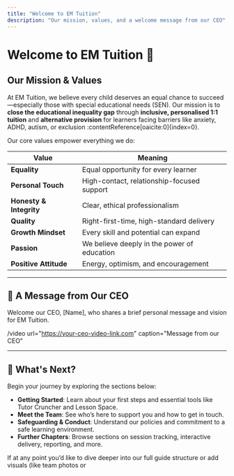 ```yaml
---
title: "Welcome to EM Tuition"
description: "Our mission, values, and a welcome message from our CEO"
---
```


# Welcome to EM Tuition 👋

## Our Mission & Values

At EM Tuition, we believe every child deserves an equal chance to succeed—especially those with special educational needs (SEN). Our mission is to **close the educational inequality gap** through **inclusive, personalised 1:1 tuition** and **alternative provision** for learners facing barriers like anxiety, ADHD, autism, or exclusion :contentReference[oaicite:0]{index=0}.

Our core values empower everything we do:

| Value             | Meaning                                    |
|------------------|---------------------------------------------|
| **Equality**      | Equal opportunity for every learner        |
| **Personal Touch**| High-contact, relationship-focused support |
| **Honesty & Integrity** | Clear, ethical professionalism        |
| **Quality**       | Right-first-time, high-standard delivery   |
| **Growth Mindset**| Every skill and potential can expand       |
| **Passion**       | We believe deeply in the power of education|
| **Positive Attitude** | Energy, optimism, and encouragement    |

---

## 🎥 A Message from Our CEO

Welcome our CEO, [Name], who shares a brief personal message and vision for EM Tuition.

<!-- Use the `/video` insert in Visual Mode with your hosted video link -->
/video url="https://your-ceo-video-link.com" caption="Message from our CEO"

---

## 🌱 What's Next?

Begin your journey by exploring the sections below:

- **Getting Started**: Learn about your first steps and essential tools like Tutor Cruncher and Lesson Space.  
- **Meet the Team**: See who’s here to support you and how to get in touch.  
- **Safeguarding & Conduct**: Understand our policies and commitment to a safe learning environment.  
- **Further Chapters**: Browse sections on session tracking, interactive delivery, reporting, and more.

If at any point you’d like to dive deeper into our full guide structure or add visuals (like team photos or
